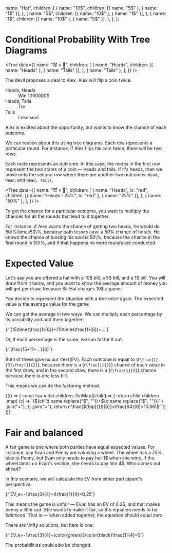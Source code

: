   name: "Hat",
  children: [
    {
      name: "10$",
      children: [{ name: "5$" }, { name: "1$" }],
    },
    {
      name: "5$",
      children: [{ name: "10$" }, { name: "1$" }],
    },
    {
      name: "1$",
      children: [{ name: "10$" }, { name: "5$" }],
    },
  ],
};

# Conditional Probability With Tree Diagrams

<Tree
  data={{
    name: "😈 v 👨",
    children: [
      {
        name: "Heads",
        children: [{ name: "Heads" }, { name: "Tails" }],
      },
      { name: "Tails" },
    ],
  }}
/>

The devil proposes a deal to Alex. Alex will flip a coin twice.

<dl>
  <dt>Heads, Heads</dt>
  <dd>Win 1000000$ <EmOMG giphy="fikiml0dKfRQ2ZS08E" /></dd>
  <dt>Heads, Tails</dt>
  <dd>Tie</dd>
  <dt>Tails</dt>
  <dd>Lose soul <EmOMG giphy="xGE1Nr8GE5Xag" /></dd>
</dl>

Alex is excited about the opportunity, but wants to know the chance of each outcome.

We can reason about this using tree diagrams. Each row represents a particular round. For instance, if Alex flips his coin twice, there will be two rows.

Each node represents an outcome. In this case, the nodes in the first row represent the two states of a coin &mdash; heads and tails. If it's heads, then we move onto the second row where there are another two outcomes: `Head, Head`; and `Head, Tails`.

<Tree
  data={{
    name: "😈 v 👨",
    children: [
      {
        name: "Heads",
        lc: "red",
        children: [{ name: "Heads - 25%", lc: "red" }, { name: "25%" }],
      },
      { name: "50%" },
    ],
  }}
/>

To get the chance for a particular outcome, you want to multiply the chances for all the rounds that lead to it together.

For instance, if Alex wants the chance of getting two heads, he would do <E>50\\%\\times50\\%</E>, because both tosses have a 50% chance of heads. He knows the chance of loosing his soul is <E>50\\%</E>, because the chance in the first round is <E>50\\%</E>, and if that happens no more rounds are conducted.

# Expected Value

Let's say you are offered a hat with a 10\$ bill, a 5\$ bill, and a 1\$ bill. You will draw from it twice, and you want to know the average amount of money you will get per draw, because Sir Hat <EmOMG giphy="xULW8gIuijhLhyODMk"/> charges 10\$ a game.

<Tree data={dat} />
You decide to represent the situation with a tree once again. The expected value
is the average value for the game

We can get the average in two ways. We can multiply each percentage by its possibility and add them together:

<E type="block">
  {r`(15\times\frac{1}{6})+(11\times\frac{1}{6})+...`}
</E>

Or, if each percentage is the same, we can factor it out.

<E type="block">
  {r`\frac{15+11+...}{6}`}
</E>

Both of these give us our <E>\text\{EV\}</E>. Each outcome is equal to <E>{r`\frac{1}{3}\frac{1}{2}`}</E>, because there is a <E>{r`\frac{1}{3}`}</E> chance of each value in the first draw, and in the second draw, there is a <E>{r`\frac{1}{2}`}</E> chance because there is one less bill.

This means we can do the factoring method.

<E type="block">
  {(() => {
    const top = dat.children
      .flatMap((child) => {
        return child.children
          .map(
            (c) => `(${child.name.replace("$", "")}+${c.name.replace("$", "")})`
          )
          .join("+");
      })
      .join("+");
    return r`\frac{${top}}{${6}}=\frac{64}{6}=10.66\$`
  })()}
</E>

# Fair and balanced <EmOMG giphy="xT8qBit7YomT80d0M8"/>

A fair game is one where both parties have equal expected values. For instance, say Evan and Penny are spinning a wheel. The wheel has a 75% bias to Penny, but Evan only needs to pay her 1\$ when she wins. If the wheel lands on Evan's section, she needs to pay him 4\$. Who comes out ahead?

In this scenario, we will calculate the EV from either participant's perspective.

<E type="block">
  {r`EV_e=-1\frac{3}{4}+4\frac{1}{4}=0.25`}
</E>

This means the game is unfair — Evan has an EV of 0.25, and that makes penny a little sad. She wants to make it fair, so the equation needs to be *balanced*. That is — when added together, the equation should equal zero.

There are <E>\infty</E> solutions, but here is one:

<E type="block">
  {r`EV_e=-1\frac{3}{4}+\color{green}3\color{black}\frac{1}{4}=0`}
</E>

The probabilities could also be changed.
